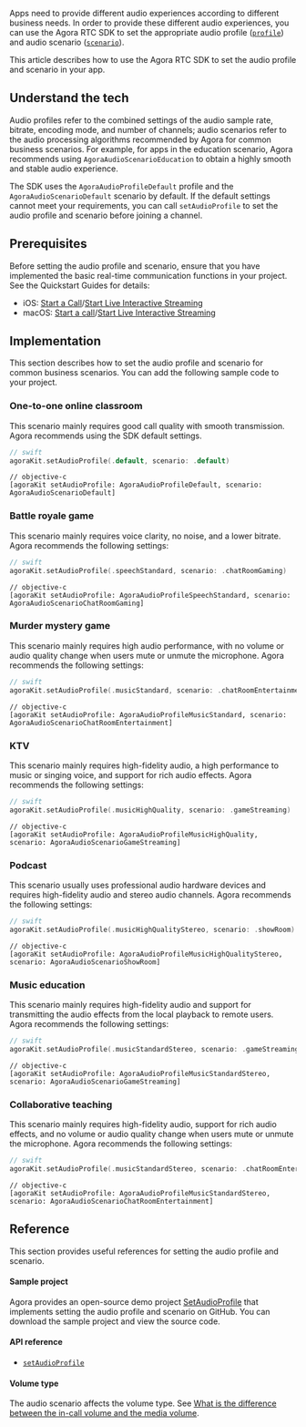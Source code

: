 <PlatformWrapper notAllowed="android">
<PlatformWrapper notAllowed="web">
<PlatformWrapper notAllowed="windows-csharp">
<PlatformWrapper notAllowed="windows-cpp">
<PlatformWrapper notAllowed="unity">
<PlatformWrapper notAllowed="flutter">
<PlatformWrapper notAllowed="electron">
<PlatformWrapper notAllowed="cocos-creator">
<PlatformWrapper notAllowed="cocos-2d-x">
<PlatformWrapper notAllowed="react-native">

Apps need to provide different audio experiences according to different business needs. In order to provide these different audio experiences, you can use the Agora RTC SDK to set the appropriate audio profile ([`profile`](https://api-ref.agora.io/en/video-sdk/macos/3.x/Constants/AgoraAudioProfile.html)) and audio scenario ([`scenario`](https://api-ref.agora.io/en/video-sdk/macos/3.x/Constants/AgoraAudioScenario.html)).

This article describes how to use the Agora RTC SDK to set the audio profile and scenario in your app.

## Understand the tech

Audio profiles refer to the combined settings of the audio sample rate, bitrate, encoding mode, and number of channels; audio scenarios refer to the audio processing algorithms recommended by Agora for common business scenarios. For example, for apps in the education scenario, Agora recommends using `AgoraAudioScenarioEducation` to obtain a highly smooth and stable audio experience.

The SDK uses the `AgoraAudioProfileDefault` profile and the `AgoraAudioScenarioDefault` scenario by default. If the default settings cannot meet your requirements, you can call `setAudioProfile` to set the audio profile and scenario before joining a channel.

## Prerequisites

Before setting the audio profile and scenario, ensure that you have implemented the basic real-time communication functions in your project. See the Quickstart Guides for details:

- iOS: [Start a Call](/3.x/video-calling/quickstart-guide/get-started-sdk)/[Start Live Interactive Streaming](../quickstart-guide/start-video-streaming)
- macOS: [Start a call](/3.x/video-calling/quickstart-guide/get-started-sdk)/[Start Live Interactive Streaming](../quickstart-guide/start-video-streaming)

## Implementation

This section describes how to set the audio profile and scenario for common business scenarios. You can add the following sample code to your project.

### One-to-one online classroom

This scenario mainly requires good call quality with smooth transmission. Agora recommends using the SDK default settings.

```swift
// swift
agoraKit.setAudioProfile(.default, scenario: .default)
```

```objc
// objective-c
[agoraKit setAudioProfile: AgoraAudioProfileDefault, scenario: AgoraAudioScenarioDefault]
```

### Battle royale game

This scenario mainly requires voice clarity, no noise, and a lower bitrate. Agora recommends the following settings:

```swift
// swift
agoraKit.setAudioProfile(.speechStandard, scenario: .chatRoomGaming)
```

```objc
// objective-c
[agoraKit setAudioProfile: AgoraAudioProfileSpeechStandard, scenario: AgoraAudioScenarioChatRoomGaming]
```

### Murder mystery game

This scenario mainly requires high audio performance, with no volume or audio quality change when users mute or unmute the microphone. Agora recommends the following settings:

```swift
// swift
agoraKit.setAudioProfile(.musicStandard, scenario: .chatRoomEntertainment)
```

```objc
// objective-c
[agoraKit setAudioProfile: AgoraAudioProfileMusicStandard, scenario: AgoraAudioScenarioChatRoomEntertainment]
```

### KTV

This scenario mainly requires high-fidelity audio, a high performance to music or singing voice, and support for rich audio effects. Agora recommends the following settings:

```swift
// swift
agoraKit.setAudioProfile(.musicHighQuality, scenario: .gameStreaming)
```

```objc
// objective-c
[agoraKit setAudioProfile: AgoraAudioProfileMusicHighQuality, scenario: AgoraAudioScenarioGameStreaming]
```

### Podcast

This scenario usually uses professional audio hardware devices and requires high-fidelity audio and stereo audio channels. Agora recommends the following settings:

```swift
// swift
agoraKit.setAudioProfile(.musicHighQualityStereo, scenario: .showRoom)
```

```objc
// objective-c
[agoraKit setAudioProfile: AgoraAudioProfileMusicHighQualityStereo, scenario: AgoraAudioScenarioShowRoom]
```

### Music education

This scenario mainly requires high-fidelity audio and support for transmitting the audio effects from the local playback to remote users. Agora recommends the following settings:

```swift
// swift
agoraKit.setAudioProfile(.musicStandardStereo, scenario: .gameStreaming)
```

```objc
// objective-c
[agoraKit setAudioProfile: AgoraAudioProfileMusicStandardStereo, scenario: AgoraAudioScenarioGameStreaming]
```

### Collaborative teaching

This scenario mainly requires high-fidelity audio, support for rich audio effects, and no volume or audio quality change when users mute or unmute the microphone. Agora recommends the following settings:

```swift
// swift
agoraKit.setAudioProfile(.musicStandardStereo, scenario: .chatRoomEntertainment)
```

```objc
// objective-c
[agoraKit setAudioProfile: AgoraAudioProfileMusicStandardStereo, scenario: AgoraAudioScenarioChatRoomEntertainment]
```

## Reference

This section provides useful references for setting the audio profile and scenario.

#### Sample project

Agora provides an open-source demo project [SetAudioProfile](https://github.com/AgoraIO/API-Examples/blob/master/Android/APIExample/app/src/main/java/io/agora/api/example/examples/advanced/SetAudioProfile.java) that implements setting the audio profile and scenario on GitHub. You can download the sample project and view the source code.

#### API reference

- [`setAudioProfile`](https://api-ref.agora.io/en/video-sdk/macos/3.x/Classes/AgoraRtcEngineKit.html#//api/name/setAudioProfile:scenario:)

#### Volume type

The audio scenario affects the volume type. See [What is the difference between the in-call volume and the media volume](https://docs.agora.io/en/faq/system_volume).

</PlatformWrapper>
</PlatformWrapper>
</PlatformWrapper>
</PlatformWrapper>
</PlatformWrapper>
</PlatformWrapper>
</PlatformWrapper>
</PlatformWrapper>
</PlatformWrapper>
</PlatformWrapper>